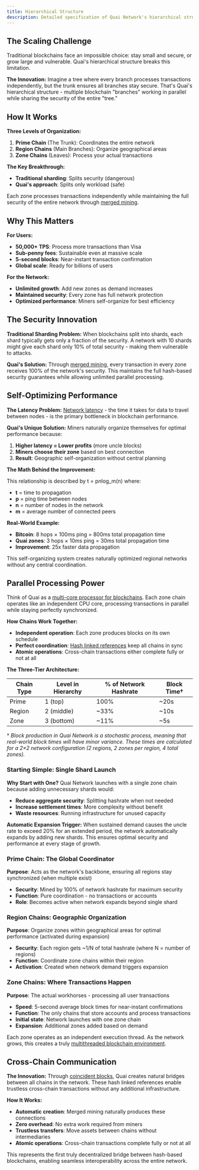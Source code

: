 ```yaml
---
title: Hierarchical Structure
description: Detailed specification of Quai Network's hierarchical structure.
---
```


## The Scaling Challenge

Traditional blockchains face an impossible choice: stay small and secure, or grow large and vulnerable. Quai's hierarchical structure breaks this limitation.

**The Innovation:**
Imagine a tree where every branch processes transactions independently, but the trunk ensures all branches stay secure. That's Quai's hierarchical structure - multiple blockchain "branches" working in parallel while sharing the security of the entire "tree."

## How It Works

**Three Levels of Organization:**
1. **Prime Chain** (The Trunk): Coordinates the entire network
2. **Region Chains** (Main Branches): Organize geographical areas  
3. **Zone Chains** (Leaves): Process your actual transactions

**The Key Breakthrough:**
- **Traditional sharding**: Splits security (dangerous)
- **Quai's approach**: Splits only workload (safe)

Each zone processes transactions independently while maintaining the full security of the entire network through [merged mining](/learn/advanced-introduction/merged-mining/overview).

## Why This Matters

**For Users:**
- **50,000+ TPS**: Process more transactions than Visa
- **Sub-penny fees**: Sustainable even at massive scale
- **5-second blocks**: Near-instant transaction confirmation
- **Global scale**: Ready for billions of users

**For the Network:**
- **Unlimited growth**: Add new zones as demand increases
- **Maintained security**: Every zone has full network protection
- **Optimized performance**: Miners self-organize for best efficiency

## The Security Innovation

**Traditional Sharding Problem:**
When blockchains split into shards, each shard typically gets only a fraction of the security. A network with 10 shards might give each shard only 10% of total security - making them vulnerable to attacks.

**Quai's Solution:**
Through [merged mining](/learn/advanced-introduction/merged-mining/overview), every transaction in every zone receives 100% of the network's security. This maintains the full hash-based security guarantees while allowing unlimited parallel processing.

## Self-Optimizing Performance

**The Latency Problem:**
[Network latency](/learn/advanced-introduction/hierarchical-structure/latency) - the time it takes for data to travel between nodes - is the primary bottleneck in blockchain performance.

**Quai's Unique Solution:**
Miners naturally organize themselves for optimal performance because:
1. **Higher latency = Lower profits** (more uncle blocks)
2. **Miners choose their zone** based on best connection
3. **Result**: Geographic self-organization without central planning

**The Math Behind the Improvement:**

This relationship is described by t = p*n*log_m(n) where:
- **t** = time to propagation
- **p** = ping time between nodes
- **n** = number of nodes in the network
- **m** = average number of connected peers

**Real-World Example:**
- **Bitcoin**: 8 hops × 100ms ping = 800ms total propagation time
- **Quai zones**: 3 hops × 10ms ping = 30ms total propagation time
- **Improvement**: 25x faster data propagation

This self-organizing system creates naturally optimized regional networks without any central coordination.

## Parallel Processing Power

Think of Quai as a [multi-core processor for blockchains](/learn/advanced-introduction/multithreaded-execution). Each zone chain operates like an independent CPU core, processing transactions in parallel while staying perfectly synchronized.

**How Chains Work Together:**
- **Independent operation**: Each zone produces blocks on its own schedule
- **Perfect coordination**: [Hash linked references](/learn/advanced-introduction/merged-mining/coincident-blocks) keep all chains in sync
- **Atomic operations**: Cross-chain transactions either complete fully or not at all

**The Three-Tier Architecture:**

| Chain Type | Level in Hierarchy | % of Network Hashrate | Block Time† |
| ---------- | ------------------ | --------------------- | ----------- |
| Prime      | 1 (top)            | 100%                  | ~20s     |
| Region     | 2 (middle)         | ~33%                  | ~10s       |
| Zone       | 3 (bottom)         | ~11%                  | ~5s        |

† _Block production in Quai Network is a stochastic process, meaning that real-world block times will have minor variance. These times are calculated for a 2×2 network configuration (2 regions, 2 zones per region, 4 total zones)._

### Starting Simple: Single Shard Launch

**Why Start with One?**
Quai Network launches with a single zone chain because adding unnecessary shards would:
- **Reduce aggregate security**: Splitting hashrate when not needed
- **Increase settlement times**: More complexity without benefit
- **Waste resources**: Running infrastructure for unused capacity

**Automatic Expansion Trigger:**
When sustained demand causes the uncle rate to exceed 20% for an extended period, the network automatically expands by adding new shards. This ensures optimal security and performance at every stage of growth.

### Prime Chain: The Global Coordinator

**Purpose**: Acts as the network's backbone, ensuring all regions stay synchronized (when multiple exist)
- **Security**: Mined by 100% of network hashrate for maximum security
- **Function**: Pure coordination - no transactions or accounts
- **Role**: Becomes active when network expands beyond single shard

### Region Chains: Geographic Organization

**Purpose**: Organize zones within geographical areas for optimal performance (activated during expansion)
- **Security**: Each region gets ~1/N of total hashrate (where N = number of regions)
- **Function**: Coordinate zone chains within their region
- **Activation**: Created when network demand triggers expansion

### Zone Chains: Where Transactions Happen

**Purpose**: The actual workhorses - processing all user transactions
- **Speed**: 5-second average block times for near-instant confirmations
- **Function**: The only chains that store accounts and process transactions
- **Initial state**: Network launches with one zone chain
- **Expansion**: Additional zones added based on demand

Each zone operates as an independent execution thread. As the network grows, this creates a truly [multithreaded blockchain environment](/learn/advanced-introduction/multithreaded-execution).

## Cross-Chain Communication

**The Innovation:**
Through [coincident blocks](/learn/advanced-introduction/merged-mining/coincident-blocks), Quai creates natural bridges between all chains in the network. These hash linked references enable trustless cross-chain transactions without any additional infrastructure.

**How It Works:**
- **Automatic creation**: Merged mining naturally produces these connections
- **Zero overhead**: No extra work required from miners
- **Trustless transfers**: Move assets between chains without intermediaries
- **Atomic operations**: Cross-chain transactions complete fully or not at all

This represents the first truly decentralized bridge between hash-based blockchains, enabling seamless interoperability across the entire network.
